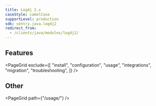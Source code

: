 ```yaml
---
title: Log4j 2.x
caseStyle: camelCase
supportLevel: production
sdk: sentry.java.log4j2
redirect_from:
  - /clients/java/modules/log4j2/
---
```


## Features

<PageGrid
  exclude={[
    "install",
    "configuration",
    "usage",
    "integrations",
    "migration",
    "troubleshooting",
  ]}
/>

## Other

<PageGrid path={"/usage/"} />
